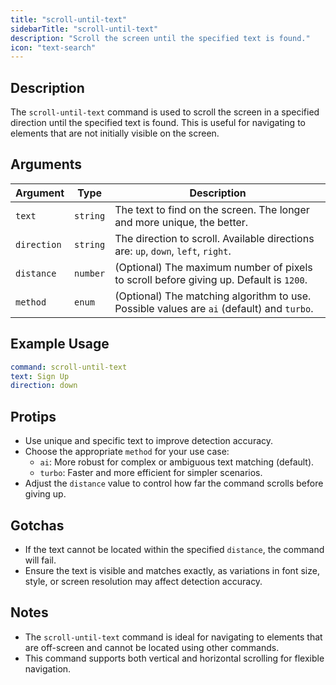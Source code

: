 ```yaml
---
title: "scroll-until-text"
sidebarTitle: "scroll-until-text"
description: "Scroll the screen until the specified text is found."
icon: "text-search"
---
```


## Description
The `scroll-until-text` command is used to scroll the screen in a specified direction until the specified text is found. This is useful for navigating to elements that are not initially visible on the screen.

## Arguments
| Argument    | Type     | Description                                                                 |
|-------------|----------|-----------------------------------------------------------------------------|
| `text`      | `string` | The text to find on the screen. The longer and more unique, the better.     |
| `direction` | `string` | The direction to scroll. Available directions are: `up`, `down`, `left`, `right`. |
| `distance`  | `number` | (Optional) The maximum number of pixels to scroll before giving up. Default is `1200`. |
| `method`    | `enum`   | (Optional) The matching algorithm to use. Possible values are `ai` (default) and `turbo`. |

## Example Usage
```yaml
command: scroll-until-text
text: Sign Up
direction: down
```

## Protips
- Use unique and specific text to improve detection accuracy.
- Choose the appropriate `method` for your use case:
  - `ai`: More robust for complex or ambiguous text matching (default).
  - `turbo`: Faster and more efficient for simpler scenarios.
- Adjust the `distance` value to control how far the command scrolls before giving up.

## Gotchas
- If the text cannot be located within the specified `distance`, the command will fail.
- Ensure the text is visible and matches exactly, as variations in font size, style, or screen resolution may affect detection accuracy.

## Notes
- The `scroll-until-text` command is ideal for navigating to elements that are off-screen and cannot be located using other commands.
- This command supports both vertical and horizontal scrolling for flexible navigation.

